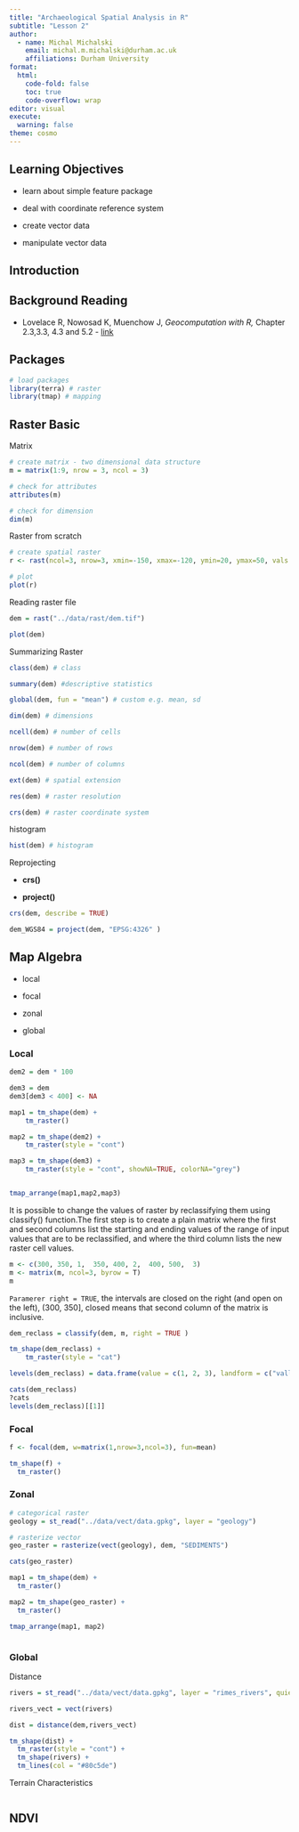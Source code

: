 ```yaml
---
title: "Archaeological Spatial Analysis in R"
subtitle: "Lesson 2"
author:
  - name: Michal Michalski
    email: michal.m.michalski@durham.ac.uk
    affiliations: Durham University
format: 
  html:
    code-fold: false
    toc: true
    code-overflow: wrap
editor: visual
execute: 
  warning: false
theme: cosmo
---
```


## Learning Objectives

-   learn about simple feature package

-   deal with coordinate reference system

-   create vector data

-   manipulate vector data

## Introduction

## Background Reading

-   Lovelace R, Nowosad K, Muenchow J, *Geocomputation with R,* Chapter 2.3,3.3, 4.3 and 5.2 - [link](https://r.geocompx.org/)

## Packages

```r
# load packages
library(terra) # raster 
library(tmap) # mapping
```

## Raster Basic

Matrix

```r
# create matrix - two dimensional data structure
m = matrix(1:9, nrow = 3, ncol = 3)

# check for attributes
attributes(m)

# check for dimension
dim(m)
```

Raster from scratch

```r

# create spatial raster 
r <- rast(ncol=3, nrow=3, xmin=-150, xmax=-120, ymin=20, ymax=50, vals = 1:9)

# plot
plot(r)

```

Reading raster file

```r

dem = rast("../data/rast/dem.tif")

plot(dem)
```

Summarizing Raster

```r


class(dem) # class

summary(dem) #descriptive statistics

global(dem, fun = "mean") # custom e.g. mean, sd 

dim(dem) # dimensions

ncell(dem) # number of cells

nrow(dem) # number of rows

ncol(dem) # number of columns

ext(dem) # spatial extension

res(dem) # raster resolution

crs(dem) # raster coordinate system
```

histogram

```r

hist(dem) # histogram

```

Reprojecting

-   **crs()**

-   **project()**

```r

crs(dem, describe = TRUE)

dem_WGS84 = project(dem, "EPSG:4326" )
```

## Map Algebra

-   local

-   focal

-   zonal

-   global

### Local

```r


dem2 = dem * 100

dem3 = dem
dem3[dem3 < 400] <- NA

map1 = tm_shape(dem) +
    tm_raster()

map2 = tm_shape(dem2) +
    tm_raster(style = "cont")

map3 = tm_shape(dem3) +
    tm_raster(style = "cont", showNA=TRUE, colorNA="grey")


tmap_arrange(map1,map2,map3)
```

It is possible to change the values of raster by reclassifying them using classify() function.The first step is to create a plain matrix where the first and second columns list the starting and ending values of the range of input values that are to be reclassified, and where the third column lists the new raster cell values.

```r
m <- c(300, 350, 1,  350, 400, 2,  400, 500,  3)
m <- matrix(m, ncol=3, byrow = T)
m
```

`Paramerer right = TRUE`, the intervals are closed on the right (and open on the left), (300, 350\], closed means that second column of the matrix is inclusive.

```r

dem_reclass = classify(dem, m, right = TRUE )

tm_shape(dem_reclass) +
    tm_raster(style = "cat")

```

```r

levels(dem_reclass) = data.frame(value = c(1, 2, 3), landform = c("valley", "plain", "plateau"))

cats(dem_reclass)
?cats
levels(dem_reclass)[[1]]

```

### Focal

```r

f <- focal(dem, w=matrix(1,nrow=3,ncol=3), fun=mean)

tm_shape(f) +
  tm_raster()

```

### Zonal

```r

# categorical raster
geology = st_read("../data/vect/data.gpkg", layer = "geology")

# rasterize vector
geo_raster = rasterize(vect(geology), dem, "SEDIMENTS")

cats(geo_raster)

map1 = tm_shape(dem) +
  tm_raster()

map2 = tm_shape(geo_raster) +
  tm_raster()

tmap_arrange(map1, map2)



```

### Global

Distance

```r

rivers = st_read("../data/vect/data.gpkg", layer = "rimes_rivers", quiet = TRUE)

rivers_vect = vect(rivers)

dist = distance(dem,rivers_vect)

tm_shape(dist) +
  tm_raster(style = "cont") +
  tm_shape(rivers) +
  tm_lines(col = "#80c5de")
```

Terrain Characteristics

```r

```

## NDVI

```r

```
